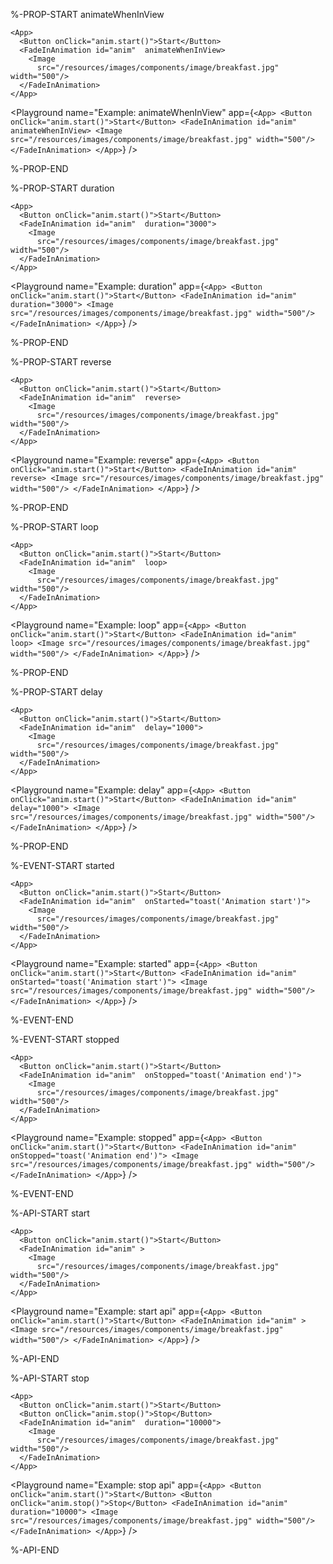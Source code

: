 %-PROP-START animateWhenInView

```ueml copy /animateWhenInView/
<App>
  <Button onClick="anim.start()">Start</Button>
  <FadeInAnimation id="anim"  animateWhenInView>
    <Image
      src="/resources/images/components/image/breakfast.jpg" width="500"/>
  </FadeInAnimation>
</App>
```

<Playground
  name="Example: animateWhenInView"
  app={`
  <App>
    <Button onClick="anim.start()">Start</Button>
    <FadeInAnimation id="anim"  animateWhenInView>
      <Image
        src="/resources/images/components/image/breakfast.jpg" width="500"/>
    </FadeInAnimation>
  </App>
  `}
/>

%-PROP-END

%-PROP-START duration

```ueml copy /duration/
<App>
  <Button onClick="anim.start()">Start</Button>
  <FadeInAnimation id="anim"  duration="3000">
    <Image
      src="/resources/images/components/image/breakfast.jpg" width="500"/>
  </FadeInAnimation>
</App>
```

<Playground
  name="Example: duration"
  app={`
  <App>
    <Button onClick="anim.start()">Start</Button>
    <FadeInAnimation id="anim"  duration="3000">
      <Image
        src="/resources/images/components/image/breakfast.jpg" width="500"/>
    </FadeInAnimation>
  </App>
  `}
/>

%-PROP-END

%-PROP-START reverse

```ueml copy /reverse/
<App>
  <Button onClick="anim.start()">Start</Button>
  <FadeInAnimation id="anim"  reverse>
    <Image
      src="/resources/images/components/image/breakfast.jpg" width="500"/>
  </FadeInAnimation>
</App>
```

<Playground
  name="Example: reverse"
  app={`
  <App>
    <Button onClick="anim.start()">Start</Button>
    <FadeInAnimation id="anim"  reverse>
      <Image
        src="/resources/images/components/image/breakfast.jpg" width="500"/>
    </FadeInAnimation>
  </App>
  `}
/>

%-PROP-END

%-PROP-START loop

```ueml copy /loop/
<App>
  <Button onClick="anim.start()">Start</Button>
  <FadeInAnimation id="anim"  loop>
    <Image
      src="/resources/images/components/image/breakfast.jpg" width="500"/>
  </FadeInAnimation>
</App>
```

<Playground
  name="Example: loop"
  app={`
  <App>
    <Button onClick="anim.start()">Start</Button>
    <FadeInAnimation id="anim"  loop>
      <Image
        src="/resources/images/components/image/breakfast.jpg" width="500"/>
    </FadeInAnimation>
  </App>
  `}
/>

%-PROP-END

%-PROP-START delay

```ueml copy /delay="1000"/
<App>
  <Button onClick="anim.start()">Start</Button>
  <FadeInAnimation id="anim"  delay="1000">
    <Image
      src="/resources/images/components/image/breakfast.jpg" width="500"/>
  </FadeInAnimation>
</App>
```

<Playground
  name="Example: delay"
  app={`
  <App>
    <Button onClick="anim.start()">Start</Button>
    <FadeInAnimation id="anim"  delay="1000">
      <Image
        src="/resources/images/components/image/breakfast.jpg" width="500"/>
    </FadeInAnimation>
  </App>
  `}
/>

%-PROP-END

%-EVENT-START started

```ueml copy /onStarted="toast('Animation start')"/
<App>
  <Button onClick="anim.start()">Start</Button>
  <FadeInAnimation id="anim"  onStarted="toast('Animation start')">
    <Image
      src="/resources/images/components/image/breakfast.jpg" width="500"/>
  </FadeInAnimation>
</App>
```

<Playground
  name="Example: started"
  app={`
    <App>
      <Button onClick="anim.start()">Start</Button>
      <FadeInAnimation id="anim"  onStarted="toast('Animation start')">
        <Image
          src="/resources/images/components/image/breakfast.jpg" width="500"/>
      </FadeInAnimation>
    </App>
  `}
/>

%-EVENT-END

%-EVENT-START stopped

```ueml copy /onStopped="toast('Animation start')"/
<App>
  <Button onClick="anim.start()">Start</Button>
  <FadeInAnimation id="anim"  onStopped="toast('Animation end')">
    <Image
      src="/resources/images/components/image/breakfast.jpg" width="500"/>
  </FadeInAnimation>
</App>
```

<Playground
  name="Example: stopped"
  app={`
    <App>
      <Button onClick="anim.start()">Start</Button>
      <FadeInAnimation id="anim"  onStopped="toast('Animation end')">
        <Image
          src="/resources/images/components/image/breakfast.jpg" width="500"/>
      </FadeInAnimation>
    </App>
  `}
/>

%-EVENT-END

%-API-START start

```ueml copy /anim.start()/
<App>
  <Button onClick="anim.start()">Start</Button>
  <FadeInAnimation id="anim" >
    <Image
      src="/resources/images/components/image/breakfast.jpg" width="500"/>
  </FadeInAnimation>
</App>
```

<Playground
  name="Example: start api"
  app={`
    <App>
      <Button onClick="anim.start()">Start</Button>
      <FadeInAnimation id="anim" >
        <Image
          src="/resources/images/components/image/breakfast.jpg" width="500"/>
      </FadeInAnimation>
    </App>
  `}
/>

%-API-END

%-API-START stop

```ueml copy /anim.stop()/
<App>
  <Button onClick="anim.start()">Start</Button>
  <Button onClick="anim.stop()">Stop</Button>
  <FadeInAnimation id="anim"  duration="10000">
    <Image
      src="/resources/images/components/image/breakfast.jpg" width="500"/>
  </FadeInAnimation>
</App>
```

<Playground
  name="Example: stop api"
  app={`
    <App>
      <Button onClick="anim.start()">Start</Button>
      <Button onClick="anim.stop()">Stop</Button>
      <FadeInAnimation id="anim"  duration="10000">
        <Image
          src="/resources/images/components/image/breakfast.jpg" width="500"/>
      </FadeInAnimation>
    </App>
  `}
/>

%-API-END
